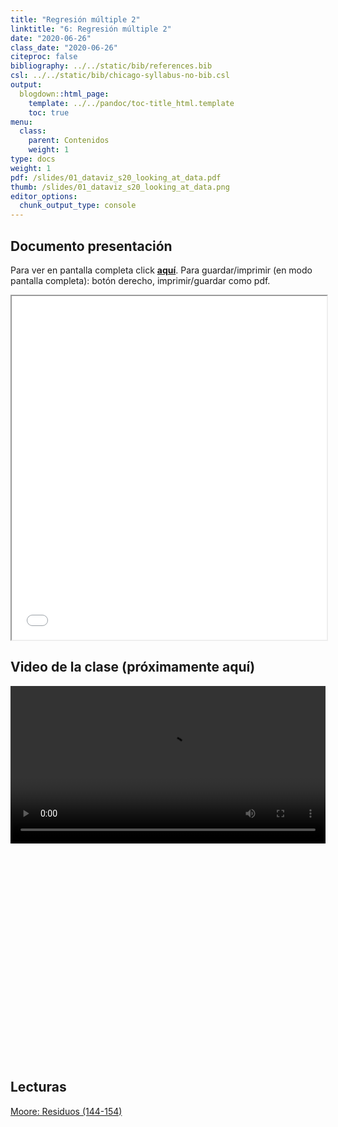 ```yaml
---
title: "Regresión múltiple 2"
linktitle: "6: Regresión múltiple 2"
date: "2020-06-26"
class_date: "2020-06-26"
citeproc: false
bibliography: ../../static/bib/references.bib
csl: ../../static/bib/chicago-syllabus-no-bib.csl
output:
  blogdown::html_page:
    template: ../../pandoc/toc-title_html.template
    toc: true
menu:
  class:
    parent: Contenidos
    weight: 1
type: docs
weight: 1
pdf: /slides/01_dataviz_s20_looking_at_data.pdf
thumb: /slides/01_dataviz_s20_looking_at_data.png
editor_options:
  chunk_output_type: console
---
```


## Documento presentación

<span class="sidenote">Para ver en pantalla completa click [**aquí**](/slides/06-regmul2/6_regmul2.html). Para guardar/imprimir (en modo pantalla completa): botón derecho, imprimir/guardar como pdf. </span>

<iframe src=/slides/06-regmul2/6_regmul2.html height="550" width=100% allowfullscreen="true">
</iframe>

## Video de la clase (próximamente aquí)

<div style="width: 100%; height: 600px; overflow: hidden;">
<video  style="width: 100%;" controls>
<source src="?raw=1" type="video/mp4">
</video>
</div>

## Lecturas

[Moore: Residuos (144-154)](/docs/lecturas/moore_residuos.pdf)
